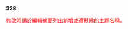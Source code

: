 <noinclude>{{请直接编辑数目}}</noinclude>'''328'''<noinclude><!--以下空行用作開新段落-->

<span style="color:red">修改時請於編輯摘要列出新增或遭移除的主題名稱。</span>
</noinclude>